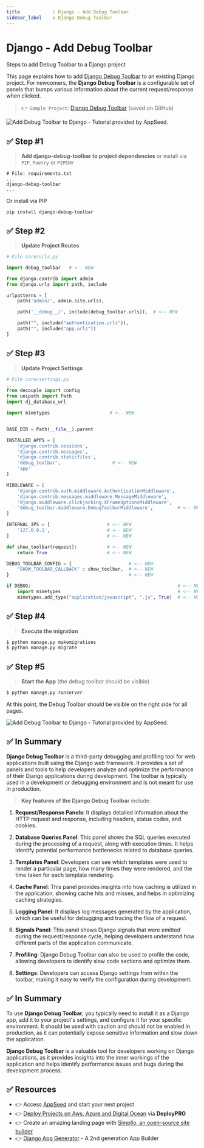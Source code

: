 ```yaml
---
title            : Django - Add Debug Toolbar 
sidebar_label    : Django Debug Toolbar
---
```


# Django - Add Debug Toolbar

<SubHeading>Steps to add Debug Toolbar to a Django project</SubHeading>

This page explains how to add [Django Debug Toolbar](https://django-debug-toolbar.readthedocs.io/en/latest/index.html) to an existing Django project. 
For newcomers, the **Django Debug Toolbar** is a configurable set of panels that bumps various information about the current request/response when clicked.

> 👉 `Sample Project`: [Django Debug Toolbar](https://github.com/app-generator/django-add-debug-toolbar) (saved on GitHub)

![Add Debug Toolbar to Django - Tutorial provided by AppSeed.](https://github-production-user-asset-6210df.s3.amazonaws.com/51070104/269537626-cd7722f2-b76c-4e82-87fd-8cb58b26cad7.jpg) 

## ✅ **Step #1**

>  **Add django-debug-toolbar to project dependencies** or install via `PIP`, `Poetry` or `PIPENV`

```
# File: requirements.txt
...
django-debug-toolbar
...
```

Or install via PIP

```
pip install django-debug-toolbar
```

## ✅ **Step #2**

> **Update Project Routes**

```python
# File core/urls.py

import debug_toolbar   # <-- NEW

from django.contrib import admin
from django.urls import path, include

urlpatterns = [
    path('admin/', admin.site.urls),

    path('__debug__/', include(debug_toolbar.urls)),  # <-- NEW

    path("", include("authentication.urls")),
    path("", include("app.urls"))
]

```

## ✅ **Step #3**

> **Update Project Settings**

```python
# File core/settings.py
...
from decouple import config
from unipath import Path
import dj_database_url

import mimetypes                      # <-- NEW


BASE_DIR = Path(__file__).parent

INSTALLED_APPS = [
    'django.contrib.sessions',
    'django.contrib.messages',
    'django.contrib.staticfiles',
    'debug_toolbar',                   # <-- NEW
    'app'
]

MIDDLEWARE = [
    'django.contrib.auth.middleware.AuthenticationMiddleware',
    'django.contrib.messages.middleware.MessageMiddleware',
    'django.middleware.clickjacking.XFrameOptionsMiddleware',
    'debug_toolbar.middleware.DebugToolbarMiddleware',         # <-- NEW
]

INTERNAL_IPS = [                     # <-- NEW
    '127.0.0.1',                     # <-- NEW
]                                    # <-- NEW

def show_toolbar(request):           # <-- NEW
    return True                      # <-- NEW

DEBUG_TOOLBAR_CONFIG = {                     # <-- NEW
    "SHOW_TOOLBAR_CALLBACK" : show_toolbar,  # <-- NEW
}                                            # <-- NEW

if DEBUG:                                                      # <-- NEW
    import mimetypes                                           # <-- NEW
    mimetypes.add_type("application/javascript", ".js", True)  # <-- NEW
```

## ✅ **Step #4**  

> **Execute the migration**

```bash
$ python manage.py makemigrations
$ python manage.py migrate
```

## ✅ **Step #5**  

> **Start the App** (the debug toolbar should be visible)

```bash
$ python manage.py runserver
```

At this point, the Debug Toolbar should be visible on the right side for all pages.

![Add Debug Toolbar to Django - Tutorial provided by AppSeed.](https://github-production-user-asset-6210df.s3.amazonaws.com/51070104/269537626-cd7722f2-b76c-4e82-87fd-8cb58b26cad7.jpg) 

## ✅ In Summary

**Django Debug Toolbar** is a third-party debugging and profiling tool for web applications built using the Django web framework. 
It provides a set of panels and tools to help developers analyze and optimize the performance of their Django applications during development. 
The toolbar is typically used in a development or debugging environment and is not meant for use in production.

> **Key features of the Django Debug Toolbar** include:

1. **Request/Response Panels**: It displays detailed information about the HTTP request and response, including headers, status codes, and cookies.

2. **Database Queries Panel**: This panel shows the SQL queries executed during the processing of a request, along with execution times. It helps identify potential performance bottlenecks related to database queries.

3. **Templates Panel**: Developers can see which templates were used to render a particular page, how many times they were rendered, and the time taken for each template rendering.

4. **Cache Panel**: This panel provides insights into how caching is utilized in the application, showing cache hits and misses, and helps in optimizing caching strategies.

5. **Logging Panel**: It displays log messages generated by the application, which can be useful for debugging and tracing the flow of a request.

6. **Signals Panel**: This panel shows Django signals that were emitted during the request/response cycle, helping developers understand how different parts of the application communicate.

7. **Profiling**: Django Debug Toolbar can also be used to profile the code, allowing developers to identify slow code sections and optimize them.

8. **Settings**: Developers can access Django settings from within the toolbar, making it easy to verify the configuration during development.

## ✅ In Summary

To use **Django Debug Toolbar**, you typically need to install it as a Django app, add it to your project's settings, and configure it for your specific environment. 
It should be used with caution and should not be enabled in production, as it can potentially expose sensitive information and slow down the application.

**Django Debug Toolbar** is a valuable tool for developers working on Django applications, 
as it provides insights into the inner workings of the application and helps identify performance issues and bugs during the development process.

## ✅ Resources 

- 👉 Access [AppSeed](https://appseed.us/) and start your next project
- 👉 [Deploy Projects on Aws, Azure and Digital Ocean](https://www.docs.deploypro.dev/) via **DeployPRO**
- 👉 Create an amazing landing page with [Simpllo, an open-source site builder](https://www.simpllo.com/)
- 👉 [Django App Generator](https://app-generator.dev/django/) - A 2nd generation App Builder
